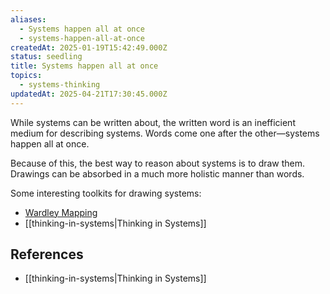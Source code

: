 ```yaml
---
aliases:
  - Systems happen all at once
  - systems-happen-all-at-once
createdAt: 2025-01-19T15:42:49.000Z
status: seedling
title: Systems happen all at once
topics:
  - systems-thinking
updatedAt: 2025-04-21T17:30:45.000Z
---
```

While systems can be written about, the written word is an inefficient medium for describing systems. Words come one after the other—systems happen all at once.

Because of this, the best way to reason about systems is to draw them. Drawings can be absorbed in a much more holistic manner than words.

Some interesting toolkits for drawing systems:

- [Wardley Mapping](https://learnwardleymapping.com/)
- [[thinking-in-systems|Thinking in Systems]]

## References

- [[thinking-in-systems|Thinking in Systems]]
